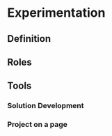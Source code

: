 # Experimentation  

## Definition

## Roles  

## Tools  

### Solution Development   

### Project on a page  
